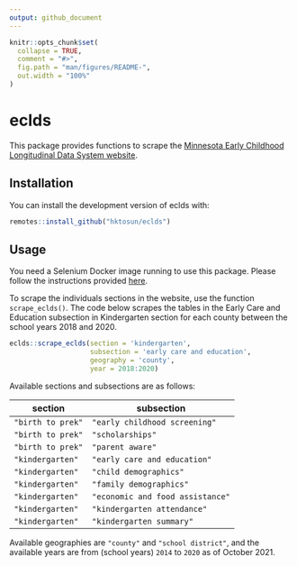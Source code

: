 ```yaml
---
output: github_document
---
```


<!-- README.md is generated from README.Rmd. Please edit that file -->

```r
knitr::opts_chunk$set(
  collapse = TRUE,
  comment = "#>",
  fig.path = "man/figures/README-",
  out.width = "100%"
)
```

# eclds

This package provides functions to scrape the [Minnesota Early Childhood Longitudinal Data System website](http://eclds.mn.gov/).

## Installation

You can install the development version of eclds with:

```r
remotes::install_github("hktosun/eclds")
```

## Usage

You need a Selenium Docker image running to use this package. Please follow the instructions provided [here](https://docs.ropensci.org/RSelenium/articles/docker.html). 

To scrape the individuals sections in the website, use the function `scrape_eclds()`. The code below scrapes the tables in the Early Care and Education subsection in Kindergarten section for each county between the school years 2018 and 2020.

```r
eclds::scrape_eclds(section = 'kindergarten', 
					subsection = 'early care and education', 
					geography = 'county', 
					year = 2018:2020)
```

Available sections and subsections are as follows:

| section         		| subsection                    |
| --------------------- | ----------------------------- |
| `"birth to prek"` 	| `"early childhood screening"`    	|
| `"birth to prek"` 	| `"scholarships"`                 	|
| `"birth to prek"` 	| `"parent aware"`                 	|
| `"kindergarten"` 		| `"early care and education"`     	|
| `"kindergarten"` 		| `"child demographics"`           	|
| `"kindergarten"` 		| `"family demographics"`          	|
| `"kindergarten"` 		| `"economic and food assistance"` 	|
| `"kindergarten"` 		| `"kindergarten attendance"`      	|
| `"kindergarten"` 		| `"kindergarten summary"`         	|



Available geographies are `"county"` and `"school district"`, and the available years are from (school years) `2014` to `2020` as of October 2021.
